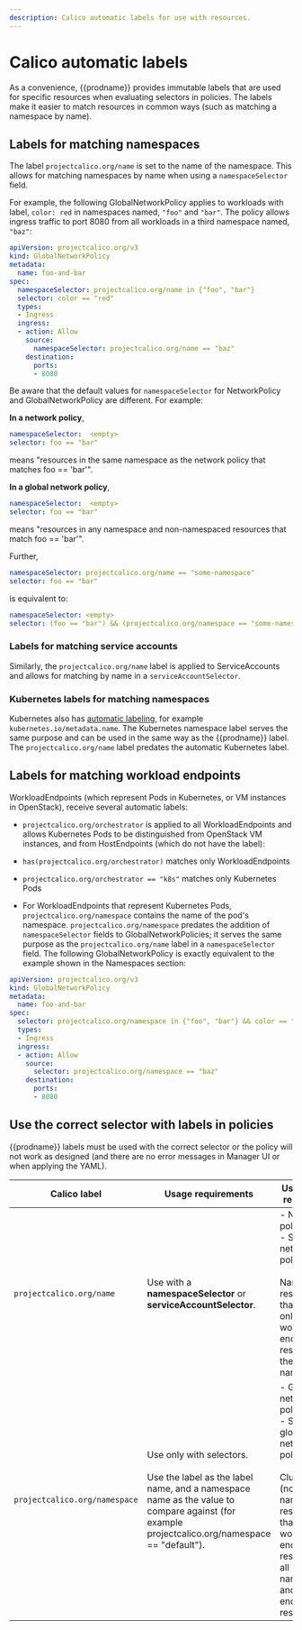 ```yaml
---
description: Calico automatic labels for use with resources.
---
```


# Calico automatic labels

As a convenience, {{prodname}} provides immutable labels that are used for specific resources when evaluating selectors in policies. The labels make it easier to match resources in common ways (such as matching a namespace by name).

## Labels for matching namespaces

The label `projectcalico.org/name` is set to the name of the namespace. This allows for matching namespaces by name when using a `namespaceSelector` field.

For example, the following GlobalNetworkPolicy applies to workloads with label, `color: red` in namespaces named, `"foo"` and `"bar"`. The policy allows ingress traffic to port 8080 from all workloads in a third namespace named, `"baz"`:

```yaml
apiVersion: projectcalico.org/v3
kind: GlobalNetworkPolicy
metadata:
  name: foo-and-bar
spec:
  namespaceSelector: projectcalico.org/name in {"foo", "bar"}
  selector: color == "red"
  types:
  - Ingress
  ingress:
  - action: Allow
    source:
      namespaceSelector: projectcalico.org/name == "baz"
    destination:
      ports:
      - 8080
```

Be aware that the default values for `namespaceSelector` for NetworkPolicy and GlobalNetworkPolicy are different. For example:

**In a network policy**,

   ```yaml
   namespaceSelector:  <empty>
   selector: foo == "bar"
   ```
means "resources in the same namespace as the network policy that matches foo == 'bar'".

**In a global network policy**,

   ```yaml
   namespaceSelector:  <empty>
   selector: foo == "bar"
   ```
means "resources in any namespace and non-namespaced resources that match foo == 'bar'".

Further,

   ```yaml
   namespaceSelector: projectcalico.org/name == "some-namespace"
   selector: foo == "bar"
   ```
is equivalent to:

   ```yaml
   namespaceSelector: <empty>
   selector: (foo == "bar") && (projectcalico.org/namespace == "some-namespace")
   ```

### Labels for matching service accounts

Similarly, the `projectcalico.org/name` label is applied to ServiceAccounts and allows for matching by name in a `serviceAccountSelector`.

### Kubernetes labels for matching namespaces

Kubernetes also has [automatic labeling](https://kubernetes.io/docs/concepts/overview/working-with-objects/namespaces/#automatic-labelling), for example `kubernetes.io/metadata.name`. The Kubernetes namespace label serves the same purpose and can be used in the same way as the {{prodname}} label. The `projectcalico.org/name` label predates the automatic Kubernetes label.

## Labels for matching workload endpoints

WorkloadEndpoints (which represent Pods in Kubernetes, or VM instances in OpenStack), receive several automatic labels:

* `projectcalico.org/orchestrator` is applied to all WorkloadEndpoints and allows Kubernetes Pods to be distinguished from OpenStack VM instances, and from HostEndpoints (which do not have the label):

* `has(projectcalico.org/orchestrator)` matches only WorkloadEndpoints
* `projectcalico.org/orchestrator == "k8s"` matches only Kubernetes Pods

* For WorkloadEndpoints that represent Kubernetes Pods, `projectcalico.org/namespace` contains the name of the pod's namespace. `projectcalico.org/namespace` predates the addition of `namespaceSelector` fields to GlobalNetworkPolicies; it serves the same purpose as the `projectcalico.org/name` label in a `namespaceSelector` field.  The following GlobalNetworkPolicy is exactly equivalent to the example shown in the Namespaces section:

```yaml
apiVersion: projectcalico.org/v3
kind: GlobalNetworkPolicy
metadata:
  name: foo-and-bar
spec:
  selector: projectcalico.org/namespace in {"foo", "bar"} && color == "red"
  types:
  - Ingress
  ingress:
  - action: Allow
    source:
      selector: projectcalico.org/namespace == "baz"
    destination:
      ports:
      - 8080
```

## Use the correct selector with labels in policies

{{prodname}} labels must be used with the correct selector or the policy will not work as designed (and there are no error messages in Manager UI or when applying the YAML).

| Calico label         | Usage requirements                                              | Use in these resources...           |
| --------------------------- | ------------------------------------------------------------ | ------------------------------------------------------------ |
| `projectcalico.org/name`                                     | Use with a **namespaceSelector** or **serviceAccountSelector**. | - Network policy<br />- Staged network policy<br /><br />Namespaced resources that apply only to workload endpoint resources in the namespace.<br /> |
| `projectcalico.org/namespace`                                | Use only with selectors. <br /><br />Use the label as the label name, and a namespace name as the value to compare against (for example projectcalico.org/namespace == "default"). | - Global network policy<br />- Staged global network policy<br /><br />Cluster-wide (non-namespaced) resources that apply to workload endpoint resources in all namespaces, and to host endpoint resources. |

